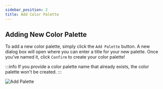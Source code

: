 ```yaml
---
sidebar_position: 2
title: Add Color Palette
---
```


## Adding New Color Palette

To add a new color palette, simply click the `Add Palette` button. A new dialog box will open where you can enter a title 
for your new palette. Once you've named it, click `Confirm` to create your color palette!

:::info
If you provide a color palette name that already exists, the color palette won't be created.
:::

![Add Palette](_static/img/01_AddPalette.png)



